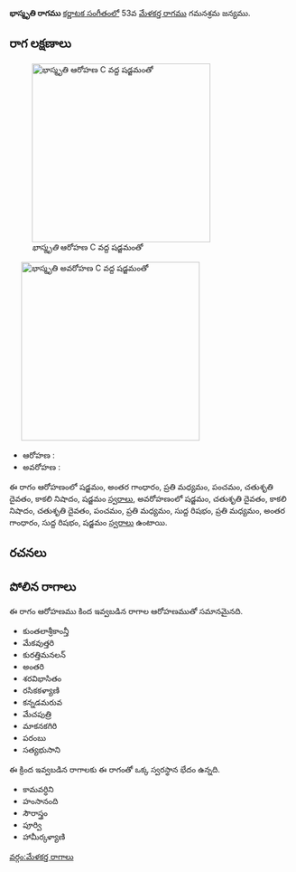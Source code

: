 {{Infobox ragam
	| name          	= భాస్మృతి
	| synonym	    	= 
	| mela          	= 
	| chakra        	= 
	| janaka        	= 
	| type          	= షడవ-సంపూర్ణ
	| arohanam      	= {{svaraC|S|G3|M2|P|D2|N3|S'}} 
	| avarohanam    	= {{svaraC|S'|D2|N3|D2|P|M2|R1|M2|G3|R1|S}}
	| jeeva         	=
	| chhaya        	=
	| nyasa         	=
	| vishesha      	= 
	| equivalent  		= 
}}
{{కర్ణాటక సంగీత రాగాలు}}
'''భాస్మృతి రాగము''' [[కర్ణాటక సంగీతం]]లో 53వ [[మేళకర్త రాగము]] గమనశ్రమ జన్యము. 


==రాగ లక్షణాలు==
[[Image:bhasmrti_ar_kb2wiki.png|thumb|right|316px|''భాస్మృతి'' ఆరోహణ C వద్ద షడ్జమంతో]]
	[[Image:bhasmrti_av_kb2wiki.png|thumb|right|316px|''భాస్మృతి'' అవరోహణ C వద్ద షడ్జమంతో]]

* ఆరోహణ : {{svaraC|S|G3|M2|P|D2|N3|S'}} 
* అవరోహణ : {{svaraC|S'|D2|N3|D2|P|M2|R1|M2|G3|R1|S}}

ఈ రాగం ఆరోహణంలో షడ్జమం, అంతర గాంధారం, ప్రతి మధ్యమం, పంచమం, చతుశృతి దైవతం, కాకలి  నిషాదం, షడ్జమం [[స్వరాలు]], అవరోహణంలో షడ్జమం, చతుశృతి దైవతం, కాకలి  నిషాదం, చతుశృతి దైవతం, పంచమం, ప్రతి మధ్యమం, సుద్ద  రిషభం, ప్రతి మధ్యమం, అంతర గాంధారం, సుద్ద  రిషభం, షడ్జమం [[స్వరాలు]] ఉంటాయి.

==రచనలు==



==పోలిన రాగాలు==
ఈ రాగం ఆరోహణము కింద ఇవ్వబడిన రాగాల ఆరోహణముతో సమానమైనది.
* కుంతలాశ్రీకాంన్తీ
* మేకవుత్తరి
* కురత్తిమనలన్
* అంతరి
* శరవిభాసితం
* రసికకళ్యాణి
* కన్నడమరువ
* మేచపుత్రి
* మాకనకగిరి
* పరంబు
* సత్యభుసాని

ఈ క్రింద ఇవ్వబడిన రాగాలకు ఈ రాగంతో ఒక్క స్వరస్థాన భేదం ఉన్నది.
* కామవర్ధిని
* హంసానంది
* సౌరాస్త్రం
* పూర్వి
*  హామీర్కళ్యాణి



[[వర్గం:మేళకర్త రాగాలు]]